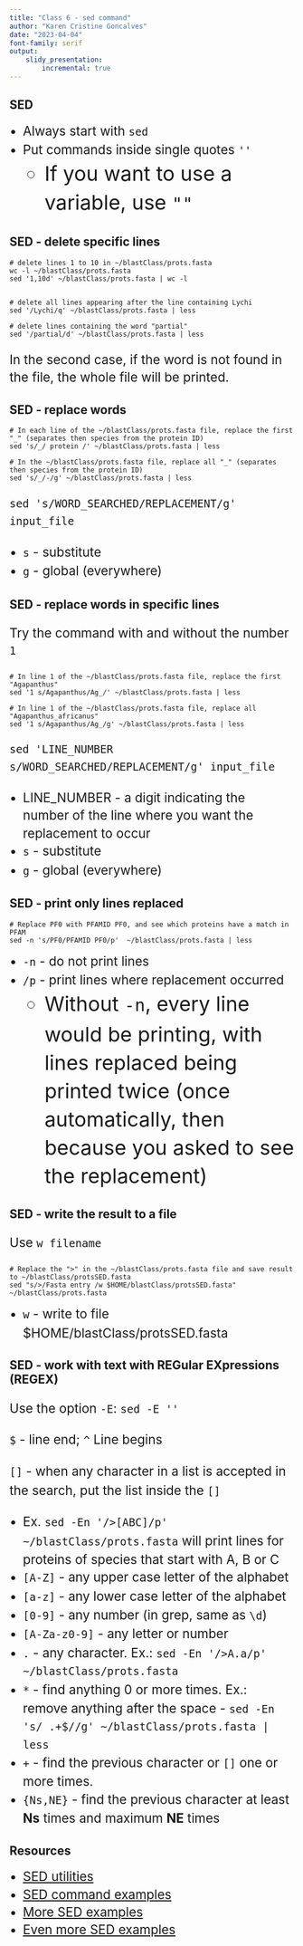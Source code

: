 ```yaml
---
title: "Class 6 - sed command"
author: "Karen Cristine Goncalves"
date: "2023-04-04"
font-family: serif
output: 
    slidy_presentation:
        incremental: true
---
```


<style>
.code {
background-color: grey;
color: black;
font-size: 2;
font-weight: bold;
line-height: 2.3em;
}

p, li {
line-height: 1.4em;
font-size: 1.6em;
word-wrap: true
}
</style>

## SED

- Always start with `sed `
- Put commands inside single quotes `''`
	- If you want to use a variable, use `""`

## SED - delete specific lines

```
# delete lines 1 to 10 in ~/blastClass/prots.fasta
wc -l ~/blastClass/prots.fasta
sed '1,10d' ~/blastClass/prots.fasta | wc -l


# delete all lines appearing after the line containing Lychi
sed '/Lychi/q' ~/blastClass/prots.fasta | less

# delete lines containing the word "partial"
sed '/partial/d' ~/blastClass/prots.fasta | less
```

In the second case, if the word is not found in the file, the whole file will be printed.

## SED - replace words 

```
# In each line of the ~/blastClass/prots.fasta file, replace the first "_" (separates then species from the protein ID)
sed 's/_/ protein /' ~/blastClass/prots.fasta | less

# In the ~/blastClass/prots.fasta file, replace all "_" (separates then species from the protein ID)
sed 's/_/-/g' ~/blastClass/prots.fasta | less

```

`sed 's/WORD_SEARCHED/REPLACEMENT/g' input_file`

- `s` - substitute
- `g` - global (everywhere)

## SED - replace words in specific lines

Try the command with and without the number `1`
```
# In line 1 of the ~/blastClass/prots.fasta file, replace the first "Agapanthus"
sed '1 s/Agapanthus/Ag_/' ~/blastClass/prots.fasta | less

# In line 1 of the ~/blastClass/prots.fasta file, replace all "Agapanthus_africanus" 
sed '1 s/Agapanthus/Ag_/g' ~/blastClass/prots.fasta | less
```

`sed 'LINE_NUMBER s/WORD_SEARCHED/REPLACEMENT/g' input_file`

- LINE_NUMBER - a digit indicating the number of the line where you want the replacement to occur
- `s` - substitute
- `g` - global (everywhere)

## SED - print only lines replaced

```
# Replace PF0 with PFAMID PF0, and see which proteins have a match in PFAM
sed -n 's/PF0/PFAMID PF0/p'  ~/blastClass/prots.fasta | less
```

- `-n` - do not print lines
- `/p` - print lines where replacement occurred
	- Without `-n`, every line would be printing, with lines replaced being printed twice (once automatically, then because you asked to see the replacement)

## SED - write the result to a file

Use `w filename`

```
# Replace the ">" in the ~/blastClass/prots.fasta file and save result to ~/blastClass/protsSED.fasta
sed "s/>/Fasta entry /w $HOME/blastClass/protsSED.fasta" ~/blastClass/prots.fasta
```

- `w` - write to file $HOME/blastClass/protsSED.fasta

## SED - work with text with REGular EXpressions (REGEX)

Use the option `-E`: `sed -E ''`

`$` - line end; `^` Line begins

`[]` - when any character in a list is accepted in the search, put the list inside the `[]`
	
- Ex. `sed -En '/>[ABC]/p' ~/blastClass/prots.fasta` will print lines for proteins of species that start with A, B or C
- `[A-Z]` - any upper case letter of the alphabet
- `[a-z]` - any lower case letter of the alphabet
- `[0-9]` - any number (in grep, same as `\d`)
- `[A-Za-z0-9]` - any letter or number
- `.` - any character. Ex.: `sed -En '/>A.a/p' ~/blastClass/prots.fasta`
- `*` - find anything 0 or more times. Ex.: remove anything after the space -  `sed -En 's/ .+$//g' ~/blastClass/prots.fasta | less`
- `+` - find the previous character or `[]` one or more times. 
- `{Ns,NE}` - find the previous character at least <b>Ns</b> times and maximum <b>NE</b> times

## Resources 

- [SED utilities](https://pubs.opengroup.org/onlinepubs/9699919799/utilities/sed.html)
- [SED command examples](https://linuxconfig.org/learning-linux-commands-sed)
- [More SED examples](https://www.makeuseof.com/sed-examples/)
- [Even more SED examples](https://linuxhint.com/50_sed_command_examples/)

